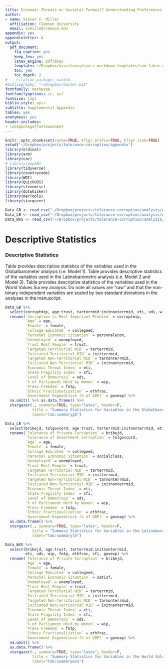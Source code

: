 ```yaml
---
title: Economic Threats or Societal Turmoil? Understanding Preferences for Authoritarian Political Systems
author:
- name: Steven V. Miller
  affiliation: Clemson University
  email: svmille@clemson.edu
appendix: yes
appendixletter: A
output:
  pdf_document:
    fig_caption: yes
    keep_tex: yes
    latex_engine: pdflatex
    template: ~/Dropbox/miscelanea/svm-r-markdown-templates/svm-latex-ms.tex
    toc: yes
    toc_depth: 2
#    citation_package: natbib
#bibliography: "~/Dropbox/master.bib"
fontfamily: mathpazo
fontfamilyoptions: sc, osf
fontsize: 11pt
biblio-style: apsr
subtitle: Supplemental Appendix
tables: yes
anonymous: yes
header-includes:
- \usepackage{fontawesome}
---
```


```r
knitr::opts_chunk$set(cache=TRUE, kfigr.prefix=TRUE, kfigr.link=TRUE)
setwd("~/Dropbox/projects/tolerance-corruption/appendix")
library(ordinal)
library(arm)
library(car)
# library(papeR)
library(tidyverse)
library(countrycode)
library(WDI)
library(QuickUDS)
library(stevemisc)
library(dotwhisker)
library(merTools)
library(stargazer)
```

```r

Data_GB <- read_csv("~/Dropbox/projects/tolerance-corruption/analysis/data-gb.csv")
Data_LB <- read_csv("~/Dropbox/projects/tolerance-corruption/analysis/data-lb.csv")
Data_WVS <- read_csv("~/Dropbox/projects/tolerance-corruption/analysis/data-wvs.csv")

```

\newpage

# Descriptive Statistics

### Descriptive Statistics

Table \ref{tab:summarygb} provides descriptive statistics of the variables used in the Globalbarometer analysis (i.e. Model 1). Table \ref{tab:summarylb} provides descriptive statistics of the variables used in the Latinobarómetro analysis (i.e. Model 2 and Model 3). Table \ref{tab:summarywvs} provides descriptive statistics of the variables used in the World Values Survey analysis. Do note all values are "raw" and that the non-binary independent variables are scaled by two standard deviations in the analyses in the manuscript.

```r
Data_GB %>%
  select(corruptmip, age:trust, tarterrmid:initnonterrmid, eti, uds, wip, fotp, ethfrac, sfi, govexp) %>%
  rename(`Corruption is Most Important Problem` = corruptmip,
         `Age` = age,
         `Female` = female,
         `College Educated` = collegeed,
         `Personal Economic Situation` = personalecon,
         `Unemployed` = unemployed,
         `Trust Most People` = trust,
         `Targeted Territorial MID` = tarterrmid,
         `Initiated Territorial MID` = initterrmid,
         `Targeted Non-Territorial MID` = tarnonterrmid,
         `Initiated Non-Territorial MID` = initnonterrmid,
         `Economic Threat Index` = eti,
         `State Fragility Index` = sfi,
         `Level of Democracy` = uds,
         `% of Parliament Held by Women` = wip,
         `Press Freedom` = fotp,
         `Ethnic Fractionalization` = ethfrac,
         `Government Expenditure (% of GDP)` = govexp) %>%
  na.omit() %>% as.data.frame() %>%
  stargazer(., summary=TRUE, type="latex", header=F,
            title = "Summary Statistics for Variables in the Globalbarometer Analysis",
            label="tab:summarygb")
```




```r
Data_LB %>%
  select(bribejd, tolgovcord, age:trust, tarterrmid:initnonterrmid, eti, uds, wip, fotp, ethfrac, sfi, govexp) %>%
  rename(`Tolerance of Private Corruption` = bribejd,
         `Tolerance of Government Corruption` = tolgovcord,
         `Age` = age,
         `Female` = female,
         `College Educated` = collegeed,
         `Personal Economic Situation` = socialclass,
         `Unemployed` = unemployed,
         `Trust Most People` = trust,
         `Targeted Territorial MID` = tarterrmid,
         `Initiated Territorial MID` = initterrmid,
         `Targeted Non-Territorial MID` = tarnonterrmid,
         `Initiated Non-Territorial MID` = initnonterrmid,
         `Economic Threat Index` = eti,
         `State Fragility Index` = sfi,
         `Level of Democracy` = uds,
         `% of Parliament Held by Women` = wip,
         `Press Freedom` = fotp,
         `Ethnic Fractionalization` = ethfrac,
         `Government Expenditure (% of GDP)` = govexp) %>%
  as.data.frame() %>%
  stargazer(., summary=TRUE, type="latex", header=F,
            title = "Summary Statistics for Variables in the Latinobarometro Analysis",
            label="tab:summarylb")
```



```r
Data_WVS %>%
  select(bribejd, age:trust, tarterrmid:initnonterrmid, 
         eti, uds, wip, fotp, ethfrac, sfi, govexp) %>%
  rename(`Tolerance of Private Corruption` = bribejd,
         `Age` = age,
         `Female` = female,
         `College Educated` = collegeed,
         `Personal Economic Situation` = satisf,
         `Unemployed` = unemployed,
         `Trust Most People` = trust,
         `Targeted Territorial MID` = tarterrmid,
         `Initiated Territorial MID` = initterrmid,
         `Targeted Non-Territorial MID` = tarnonterrmid,
         `Initiated Non-Territorial MID` = initnonterrmid,
         `Economic Threat Index` = eti,
         `State Fragility Index` = sfi,
         `Level of Democracy` = uds,
         `% of Parliament Held by Women` = wip,
         `Press Freedom` = fotp,
         `Ethnic Fractionalization` = ethfrac,
         `Government Expenditure (% of GDP)` = govexp) %>%
  na.omit() %>%
  as.data.frame() %>%
  stargazer(., summary=TRUE, type="latex", header=F,
            title = "Summary Statistics for Variables in the World Values Survey Analysis",
            label="tab:summarywvs")
```

